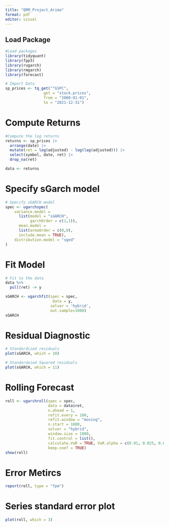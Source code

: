 ```yaml
---
title: "QRM_Project_Arima"
format: pdf
editor: visual
---
```


## Load Package

```r
#Load packages
library(tidyquant)
library(fpp3)
library(rugarch)
library(rmgarch)
library(forecast)
```

```r
# Import Data
sp_prices <- tq_get("^GSPC",
                 get = "stock.prices",
                 from = "2000-01-01",
                 to = "2021-12-31")
```

# Compute Returns

```r
#Compute the log returns
returns <- sp_prices |>
  arrange(date) |>
  mutate(ret = log(adjusted) - log(lag(adjusted))) |>
  select(symbol, date, ret) |>
  drop_na(ret)

data <- returns
```

# Specify sGarch model

```r
# Specify sGARCH model
spec <- ugarchspec(
    variance.model =
      list(model = "sGARCH",
           garchOrder = c(1,1)),
      mean.model =
      list(armaOrder = c(0,0),
      include.mean = TRUE),
    distribution.model = "sged"
)
```

# Fit Model

```r
# Fit to the data
data %>%
  pull(ret) -> y

sGARCH <- ugarchfit(spec = spec,
                     data = y,
                    solver = 'hybrid',
                    out.sample=1000)
sGARCH
```

# Residual Diagnostic

```r
# Standardized residuals
plot(sGARCH, which = 10)

# Standardaied Squared residuals
plot(sGARCH, which = 11)

```

# Rolling Forecast

```r
roll <- ugarchroll(spec = spec, 
                   data = data$ret,
                   n.ahead = 1,
                   refit.every = 100,
                   refit.window = "moving",
                   n.start = 1000,
                   solver = "hybrid",
                   window.size = 1000,
                   fit.control = list(),
                   calculate.VaR = TRUE, VaR.alpha = c(0.01, 0.025, 0.05),
                   keep.coef = TRUE)
show(roll)
```

# Error Metircs

```r
report(roll, type = "fpm")
```

# Series standard error plot

```r
plot(roll, which = 3)
```

